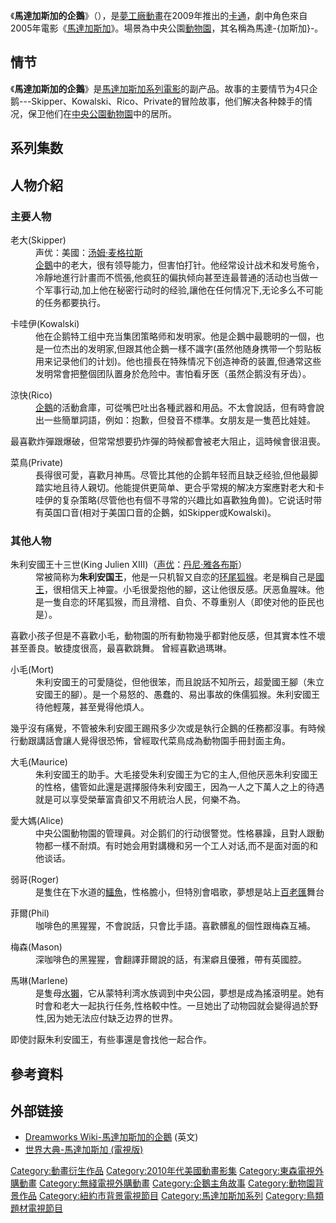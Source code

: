 {{noteTA
|G1=Show
|G2=Movie
|G3=Cartoon
|1=zh-tw:老大; zh-hk:隊長; zh-cn:老大;
|2=zh-tw:卡哇伊; zh-hk:高華斯基; zh-cn:卡哇伊;
|3=zh-cn:凉快;zh-hk:力高;zh-tw:涼快;
|4=zh-cn:菜鸟;zh-hk:卒仔;zh-tw:菜鳥;
|5=zh-hk:朱利安國王;zh-tw:朱利安國王;zh-cn:朱利安国王
|6=zh-hk:莫利斯;zh-tw:大毛;zh-cn:大毛
|7=zh-hk:毛毛;zh-tw:小毛;zh-cn:小毛
|8=zh-hk:馬臣;zh-tw:梅森;
|9=zh:菲爾;zh-tw:菲爾;zh-hk:菲力;zh-cn:菲尔;
}}
{{Infobox television
| show_name          = 馬達加斯加的企鵝
| original_name = {{lang|en|''The Penguins of Madagascar''}}
| image              = The Penguin_of_Madagascar logo.jpg
| genre              = {{Plainlist|
* [[喜剧|喜剧]]
* [[动作片|动作片]]
* [[冒险片|冒险片]]
* [[动画|动画]]
}}
| creator            = <!-- While McGrath and Darnell created the characters in the Madagascar films, they did not create the television series as such. Rather, the series is a derivative using some of their film characters. -->{{Small|'''角色：'''}}<br />[[汤姆·麦格拉斯|汤姆·麦格拉斯]]<br />[[埃里克·達奈爾|埃里克·達奈爾]]
| director           = {{Plainlist|
* {{tsl|en|Bret Haaland||Bret Haaland}}
* Nick Filippi
}}
| executive_producer = {{Plainlist|
* {{tsl|en|Mark McCorkle||Mark McCorkle}}
* {{tsl|en|Bob Schooley||Bob Schooley}}<ref name="comingsoon.net" />
}}
| num_seasons        = 3
| num_episodes       = 149<!--Please do not increase the count of "aired" episodes until such time that an episode has actually aired. An episode being scheduled to air and it actually airing are two separate things. -->
| list_episodes      = List of The Penguins of Madagascar episodes
| runtime            = 11分钟
| company            = {{Plainlist|
* [[梦工厂动画|梦工厂动画]]
* [[尼克国际儿童频道|尼克国际儿童频道]]
}}
| voices           = {{Plainlist|
* [[汤姆·麦格拉斯|汤姆·麦格拉斯]]
* [[約翰·迪·馬吉歐|約翰·迪·馬吉歐]]
* {{tsl|en|Jeff Bennett||Jeff Bennett}}
* {{tsl|en|James Patrick Stuart||James Patrick Stuart}}
* {{tsl|en|Danny Jacobs (actor)||Danny Jacobs}}
* [[凯文·迈克尔·理查森|凯文·迈克尔·理查森]]
* [[安迪·里希特|安迪·里希特]]
* {{tsl|en|Conrad Vernon||Conrad Vernon}}
* [[塔拉·史壯|塔拉·史壯]]<ref>{{Cite episode|title=Gone in a Flash|episodelink=The Penguins of Madagascar (season 1)#ep1|series=The Penguins of Madagascar|credits=[[汤姆·麦格拉斯|Tom McGrath]], [[約翰·迪·馬吉歐|John DiMaggio]], {{tsl|en|Jeff Bennett||Jeff Bennett}}, {{tsl|en|James Patrick Stuart||James Patrick Stuart}}, {{tsl|en|Danny Jacobs (actor)||Danny Jacobs}}, [[凯文·迈克尔·理查森|Kevin Michael Richardson]], [[安迪·里希特|Andy Richter]], {{tsl|en|Conrad Vernon||Conrad Vernon}}, [[塔拉·史壯|Tara Strong]]|network=[[尼克国际儿童频道|Nickelodeon]]|date=November 29, 2008|season=1|number=1|minutes=11:28}}</ref>
* {{tsl|en|Nicole Sullivan||Nicole Sullivan}}
* {{tsl|en|Mary Scheer||Mary Scheer}}
}}
| composer           = {{tsl|en|Adam Berry||Adam Berry}}
| country            = {{USA}}
| network            = [[尼克国际儿童频道|尼克国际儿童频道]] (2008–12)<br />{{tsl|en|Nicktoons (United States)||Nicktoons}} (2013–15)
| picture_format     = {{Plainlist|
* [[高清电视|HDTV]] [[1080i|1080i]]
}}
| preceded_by        = {{Plainlist|
* 《[[马达加斯加_(2005年电影)|马达加斯加]]》 (2005)
* 《{{link-en|圣诞特辑|The Madagascar Penguins in a Christmas Caper}}》 (2005)
* 《[[馬達加斯加2|馬達加斯加2]]》 (2008)
}}
| followed_by        = {{Plainlist|
* 《{{link-en|马达加斯加圣诞特辑|Merry Madagascar}}》 (2009)
* 《[[馬達加斯加3：歐洲大圍捕|馬達加斯加3：歐洲大圍捕]]》 (2012)
* 《{{link-en|疯狂马达加斯加|Madly Madagascar}}》 (2013)
* 《[[馬達加斯加爆走企鵝_(電影)|馬達加斯加爆走企鵝]]》 (2014)
* 《{{link-en|朱利安国王万岁|All Hail King Julien}}》 (2014-2017)
}}
| first_run          = {{USA}}
| first_aired        = {{Start date|2008|11|29}}
| last_aired         = {{End date|2015|12|19}}
}}
《'''馬達加斯加的企鵝'''》（{{lang-en|''The Penguins of Madagascar''}}），是[[夢工廠動畫|夢工廠動畫]]在2009年推出的[[卡通|卡通]]，劇中角色來自2005年電影《[[馬達加斯加_(2005年電影)|馬達加斯加]]》。場景為中央公園[[動物園|動物園]]，其名稱為馬達-{加斯加}-。

==情节==
《'''馬達加斯加的企鵝'''》是[[馬達加斯加系列電影|馬達加斯加系列電影]]的副产品。故事的主要情节为4只企鹅---Skipper、Kowalski、Rico、Private的冒险故事，他们解决各种棘手的情况，保卫他们在[[中央公園動物園|中央公園動物園]]中的居所。

==系列集数==
<!-- Full linking is used in the following table because it is transcluded to [[馬達加斯加的企鵝|The Penguins of Madagascar]] -->
<onlyinclude>{{Series overview
| color1       = #00B8F5
| link1        = <includeonly>List of The Penguins of Madagascar episodes</includeonly>#Season 1 (2008–10)
| episodes1    = 48
| start1       = {{Start date|2008|11|29}}<ref name=TVGuide>{{cite web|url=http://www.tvguide.com/tvshows/penguins-madagascar/episodes/296887|title=Penguins of Madagascar Episodes|publisher=[[电视指南_(美国杂志)|TV Guide]]|accessdate=June 21, 2014|archive-date=2019-09-01|archive-url=https://web.archive.org/web/20190901015005/https://www.tvguide.com/tvshows/penguins-madagascar/episodes/296887/|dead-url=no}}</ref>
| end1         = {{End date|2010|2|15}}
| network1 = [[尼克国际儿童频道|尼克国际儿童频道]]

| color2       = #FBEC5D
| link2        = <includeonly>List of The Penguins of Madagascar episodes</includeonly>#Season 2 (2010–12)
| episodes2    = 68
| start2       = {{Start date|2010|3|13}}
| end2         = {{End date|2012|3|31}}

| color3       = #3CB371
| link3        = <includeonly>List of The Penguins of Madagascar episodes</includeonly>#Season 3 (2012–15)
| episodes3    = 33
| episodes3A = 26
| start3A       = {{Start date|2012|4|16}}
| end3A         = {{End date|2012|11|10}}
| episodes3B = 7
| start3B = {{Start date|2013|12|24}}
| end3B = {{Start date|2015|12|19}}
| network3B = {{tsl|en|Nicktoons (United States)||Nicktoons}}
}}</onlyinclude>

==人物介紹==
===主要人物===
;老大(Skipper) 
:声优：美國：[[汤姆·麦格拉斯|汤姆·麦格拉斯]]
:[[企鵝|企鵝]]中的老大，很有领导能力，但害怕打针。他经常设计战术和发号施令，冷靜地進行計畫而不慌張,他疯狂的偏执倾向甚至连最普通的活动也当做一个军事行动,加上他在秘密行动时的经验,讓他在任何情况下,无论多么不可能的任务都要执行。

;卡哇伊(Kowalski)
:他在企鹅特工组中充当集团策略师和发明家。他是企鵝中最聰明的一個，也是一位杰出的发明家,但跟其他企鵝一樣不識字(虽然他随身携带一个剪贴板用来记录他们的计划)。他也擅長在特殊情况下创造神奇的装置,但通常这些发明常會把整個团队置身於危险中。害怕看牙医（虽然企鹅没有牙齿）。

;涼快(Rico)
:[[企鵝|企鵝]]的活動倉庫，可從嘴巴吐出各種武器和用品。不太會說話，但有時會說出一些簡單詞語，例如：抱歉，但發音不標準。女朋友是一隻芭比娃娃。
最喜歡炸彈跟爆破，但常常想要扔炸彈的時候都會被老大阻止，這時候會很沮喪。

;菜鳥(Private)
:長得很可愛，喜歡月神馬。尽管比其他的企鹅年轻而且缺乏经验,但他最脚踏实地且待人親切。他能提供更简单、更合乎常規的解决方案應對老大和卡哇伊的复杂策略(尽管他也有個不寻常的兴趣比如喜歡独角兽)。它说话时带有英国口音(相对于美国口音的企鵝，如Skipper或Kowalski)。

===其他人物===
;朱利安國王十三世(King Julien XIII)（[[声优|声优]]：[[丹尼·雅各布斯|丹尼·雅各布斯]]）
:常被简称为'''朱利安国王'''，他是一只机智又自恋的[[环尾狐猴|环尾狐猴]]。老是稱自己是[[國王|國王]]，很相信天上神靈。小毛很愛抱他的腳，这让他很反感。厌恶鱼腥味。他是一隻自恋的环尾狐猴，而且滑稽、自负、不尊重别人（即使对他的臣民也是）。
喜歡小孩子但是不喜歡小毛，動物園的所有動物幾乎都對他反感，但其實本性不壞甚至善良。敏捷度很高，最喜歡跳舞。
曾經喜歡過瑪琳。

;小毛(Mort)
:朱利安國王的可愛隨從，但他很笨，而且說話不知所云，超愛國王腳（朱立安國王的腳）。是一个易怒的、愚蠢的、易出事故的侏儒狐猴。朱利安國王待他輕蔑，甚至覺得他煩人。
幾乎沒有痛覺，不管被朱利安國王踢飛多少次或是執行企鵝的任務都沒事。有時候行動跟講話會讓人覺得很恐怖，曾經取代菜鳥成為動物園手冊封面主角。

;大毛(Maurice)
:朱利安國王的助手。大毛接受朱利安國王为它的主人,但他厌恶朱利安國王的性格，儘管如此還是選擇服侍朱利安國王，因為一人之下萬人之上的待遇就是可以享受榮華富貴卻又不用統治人民，何樂不為。

;愛大媽(Alice)
:中央公園動物園的管理員。对企鹅们的行动很警觉。性格暴躁，且對人跟動物都一樣不耐煩。有时她会用對講機和另一个工人对话,而不是面对面的和他谈话。

;弱哥(Roger)
:是隻住在下水道的[[鱷魚|鱷魚]]，性格膽小，但特別會唱歌，夢想是站上[[百老匯|百老匯]]舞台

;菲爾(Phil)
:咖啡色的黑猩猩，不會說話，只會比手語。喜歡髒亂的個性跟梅森互補。

;梅森(Mason)
:深咖啡色的黑猩猩，會翻譯菲爾說的話，有潔癖且優雅，帶有英國腔。

;馬琳(Marlene)
:是隻母[[水獺|水獺]]，它从蒙特利湾水族调到中央公园，夢想是成為搖滾明星。她有时會和老大一起执行任务,性格較中性。一旦她出了动物园就会變得過於野性,因为她无法应付缺乏边界的世界。
即使討厭朱利安國王，有些事還是會找他一起合作。

== 參考資料 ==
{{Reflist}}

==外部链接==
*[[wikia:dreamworks:The_Penguins_of_Madagascar|Dreamworks Wiki-馬達加斯加的企鵝]] (英文)
*[[wikia:zh.worldpedias:馬達加斯加_(電視版)|世界大典-馬達加斯加 (電視版)]]

{{馬達加斯加系列電影}}
{{Nickelodeon與Nicktoons原創系列}}
{{DEFAULTSORT:Penguins of Madagascar, The}}
[[Category:動畫衍生作品|Category:動畫衍生作品]]
[[Category:2010年代美國動畫影集|Category:2010年代美國動畫影集]]
[[Category:東森電視外購動畫|Category:東森電視外購動畫]]
[[Category:無綫電視外購動畫|Category:無綫電視外購動畫]]
[[Category:企鵝主角故事|Category:企鵝主角故事]]
[[Category:動物園背景作品|Category:動物園背景作品]]
[[Category:紐約市背景電視節目|Category:紐約市背景電視節目]]
[[Category:馬達加斯加系列|Category:馬達加斯加系列]]
[[Category:鳥類題材電視節目|Category:鳥類題材電視節目]]